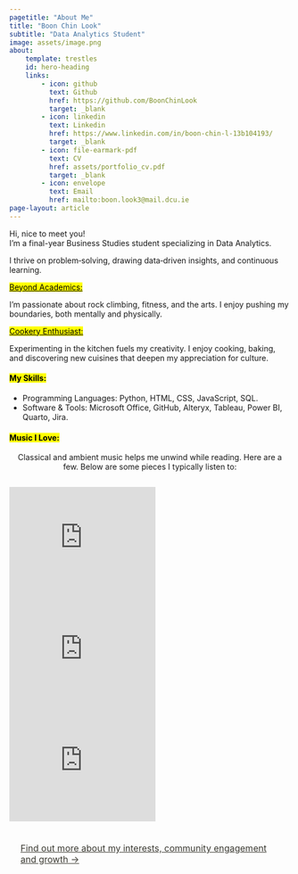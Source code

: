 ```yaml
---
pagetitle: "About Me"
title: "Boon Chin Look"
subtitle: "Data Analytics Student"
image: assets/image.png
about: 
    template: trestles
    id: hero-heading
    links:
        - icon: github
          text: Github
          href: https://github.com/BoonChinLook
          target: _blank
        - icon: linkedin
          text: Linkedin
          href: https://www.linkedin.com/in/boon-chin-l-13b104193/
          target: _blank
        - icon: file-earmark-pdf
          text: CV
          href: assets/portfolio_cv.pdf
          target: _blank
        - icon: envelope
          text: Email
          href: mailto:boon.look3@mail.dcu.ie
page-layout: article
---
```

::: {#hero-heading .fade-in}
<div class="h1">Hi, nice to meet you!</div>
<div class="lead">
I'm a final-year Business Studies student specializing in Data Analytics.</div>

I thrive on problem‑solving, drawing data‑driven insights, and continuous learning.

[Beyond Academics:]{.mark .underline}

I'm passionate about rock climbing, fitness, and the arts. I enjoy pushing my boundaries, both mentally and physically.

[Cookery Enthusiast:]{.mark .underline}

Experimenting in the kitchen fuels my creativity. I enjoy cooking, baking, and discovering new cuisines that deepen my appreciation for culture.
:::
#### [My Skills:]{.mark .fade-in}
* Programming Languages: Python, HTML, CSS, JavaScript, SQL.
* Software & Tools: Microsoft Office, GitHub, Alteryx, Tableau, Power BI, Quarto, Jira.

#### [Music I Love:]{.mark .fade-in}
<div style="text-align: center;">
Classical and ambient music helps me unwind while reading. Here are a few. Below are some pieces I typically listen to:
</div>
<div style="display: flex; justify-content: center; gap: 15px;">
  <iframe width="262" height="200" src="https://www.youtube.com/embed/IH2KrGjKXw0?si=0Rwu1_9jWVkwSyJt" frameborder="0" allowfullscreen></iframe>
  <iframe width="262" height="200" src="https://www.youtube.com/embed/TK1Ij_-mank?si=fjQklLDjUaC_JiE1" frameborder="0" allowfullscreen></iframe>
  <iframe width="262" height="200" src="https://www.youtube.com/embed/1e9B31FLT-s?si=WCI1SsZhQR16Et92" frameborder="0" allowfullscreen></iframe>
</div>

[Find out more about my interests, community engagement and growth &rarr;](experience.qmd){.btn .btn-outline-warning style="padding: 10px 20px; font-size: 16px; border-radius: 5px; color: #3a3931; display: inline-block;"}
